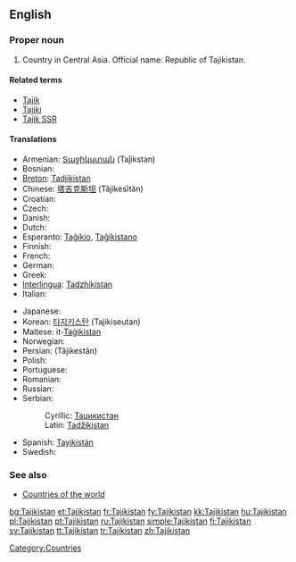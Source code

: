 ==English==
{{wikipedia}}

===Proper noun===
{{infl|en|proper noun}}

# Country in Central Asia. Official name: Republic of Tajikistan.

====Related terms====
* [[Tajik]]
* [[Tajiki]]
* [[Tajik SSR]]

====Translations====
{{trans-top|Republic of Tajikistan}}
* Armenian: [[Տաջիկստան]] (Taǰikstan)
* Bosnian: {{t-|bs|Tadžikistan|m}}
* [[Breton]]: [[Tadjikistan]]
* Chinese: [[塔吉克斯坦]] (Tǎjíkèsītǎn)
* Croatian: {{t-|hr|Tadžikistan|m}}
* Czech: {{t-|cs|Tádžikistán|m}}
* Danish: {{t-|da|Tadsjikistan}}
* Dutch: {{t+|nl|Tadzjikistan}}
* Esperanto: [[Taĝikio]], [[Taĝikistano]]
* Finnish: {{t+|fi|Tadžikistan}}
* French: {{t+|fr|Tadjikistan}}
* German: {{t+|de|Tadschikistan}}
* Greek: {{t+|el|Τατζικιστάν|n|tr=Tatzikistán|sc=Grek}}
* [[Interlingua]]: [[Tadzhikistan]]
* Italian: {{t-|it|Tagikistan}}
{{trans-mid}}
* Japanese: {{t+|ja|タジキスタン|tr=Tajikisutan|sc=Jpan}}
* Korean: [[타지키스탄]] (Tajikiseutan)
* Maltese: it-[[Taġikistan]]
* Norwegian: {{t+|no|Tadsjikistan}}
* Persian: {{fa-Arab|[[تاجیکستان]]}} (Tâjikestân)
* Polish: {{t+|pl|Tadżykistan}}
* Portuguese: {{t+|pt|Tajiquistão}}
* Romanian: {{t-|ro|Tadjikistan|n}}
* Russian: {{t+|ru|Таджикистан|m|tr=Tadžikistán|sc=Cyrl}}
* Serbian:
*: Cyrillic: [[Таџикистан]] {{m}}
*: Latin: [[Tadžikistan]] {{m}}
* Spanish: [[Tayikistán]]
* Swedish: {{t+|sv|Tadzjikistan}}
{{trans-bottom}}

===See also===
* [[Appendix:Countries of the world|Countries of the world]]

[[Category:Countries]]

[[bg:Tajikistan]]
[[et:Tajikistan]]
[[fr:Tajikistan]]
[[fy:Tajikistan]]
[[kk:Tajikistan]]
[[hu:Tajikistan]]
[[pl:Tajikistan]]
[[pt:Tajikistan]]
[[ru:Tajikistan]]
[[simple:Tajikistan]]
[[fi:Tajikistan]]
[[sv:Tajikistan]]
[[tt:Tajikistan]]
[[tr:Tajikistan]]
[[zh:Tajikistan]]